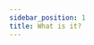 ```yaml
---
sidebar_position: 1
title: What is it?
---
```


<!-- TODO: https://vladfrangu.notion.site/Application-Command-Registry-e1be0c1022bc429f8aab6fb92cd3915d -->
